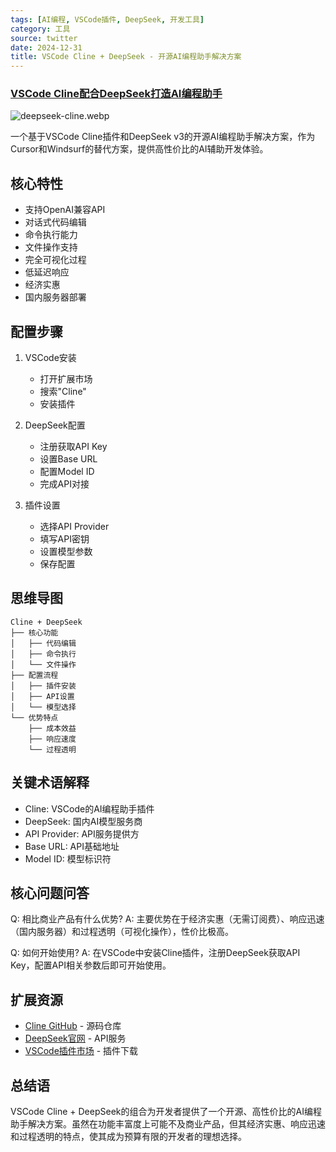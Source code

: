 ```yaml
---
tags: [AI编程, VSCode插件, DeepSeek, 开发工具]
category: 工具
source: twitter
date: 2024-12-31
title: VSCode Cline + DeepSeek - 开源AI编程助手解决方案
---
```


### [VSCode Cline配合DeepSeek打造AI编程助手](https://zerorust.cn/blog/deepseek)

![deepseek-cline.webp](https://img.mengpeng.tech/i/2024/12/31/67737e01f28f5.webp)

一个基于VSCode Cline插件和DeepSeek v3的开源AI编程助手解决方案，作为Cursor和Windsurf的替代方案，提供高性价比的AI辅助开发体验。

## 核心特性

- 支持OpenAI兼容API
- 对话式代码编辑
- 命令执行能力
- 文件操作支持
- 完全可视化过程
- 低延迟响应
- 经济实惠
- 国内服务器部署

## 配置步骤

1. VSCode安装
   - 打开扩展市场
   - 搜索"Cline"
   - 安装插件

2. DeepSeek配置
   - 注册获取API Key
   - 设置Base URL
   - 配置Model ID
   - 完成API对接

3. 插件设置
   - 选择API Provider
   - 填写API密钥
   - 设置模型参数
   - 保存配置

## 思维导图
```
Cline + DeepSeek
├── 核心功能
│   ├── 代码编辑
│   ├── 命令执行
│   └── 文件操作
├── 配置流程
│   ├── 插件安装
│   ├── API设置
│   └── 模型选择
└── 优势特点
    ├── 成本效益
    ├── 响应速度
    └── 过程透明
```

## 关键术语解释

- Cline: VSCode的AI编程助手插件
- DeepSeek: 国内AI模型服务商
- API Provider: API服务提供方
- Base URL: API基础地址
- Model ID: 模型标识符

## 核心问题问答

Q: 相比商业产品有什么优势?
A: 主要优势在于经济实惠（无需订阅费）、响应迅速（国内服务器）和过程透明（可视化操作），性价比极高。

Q: 如何开始使用?
A: 在VSCode中安装Cline插件，注册DeepSeek获取API Key，配置API相关参数后即可开始使用。

## 扩展资源

- [Cline GitHub](https://github.com/cline-ai/cline) - 源码仓库
- [DeepSeek官网](https://deepseek.com) - API服务
- [VSCode插件市场](https://marketplace.visualstudio.com) - 插件下载

## 总结语

VSCode Cline + DeepSeek的组合为开发者提供了一个开源、高性价比的AI编程助手解决方案。虽然在功能丰富度上可能不及商业产品，但其经济实惠、响应迅速和过程透明的特点，使其成为预算有限的开发者的理想选择。 